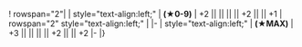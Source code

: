 {{Ship/EquipmentBonuses}}
! rowspan="2"| {{Seaplane}}{{EquipmentLink|Ar196 Kai}}
| style="text-align:left;" | '''(★0-9)'''
| +2 || || || || +2 || || +1
| rowspan="2" style="text-align:left;" | 
|-
| style="text-align:left;" | '''(★MAX)'''
| +3 || || || || +2 || || +2
|-
|}